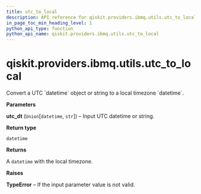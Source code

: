 ```yaml
---
title: utc_to_local
description: API reference for qiskit.providers.ibmq.utils.utc_to_local
in_page_toc_min_heading_level: 1
python_api_type: function
python_api_name: qiskit.providers.ibmq.utils.utc_to_local
---
```


<span id="qiskit-providers-ibmq-utils-utc-to-local" />

# qiskit.providers.ibmq.utils.utc\_to\_local

<Function id="qiskit.providers.ibmq.utils.utc_to_local" isDedicatedPage={true} github="https://github.com/qiskit/qiskit-ibmq-provider/tree/stable/0.15/qiskit/providers/ibmq/utils/converters.py" signature="utc_to_local(utc_dt)">
  Convert a UTC `datetime` object or string to a local timezone `datetime`.

  **Parameters**

  **utc\_dt** (`Union`\[`datetime`, `str`]) – Input UTC datetime or string.

  **Return type**

  `datetime`

  **Returns**

  A `datetime` with the local timezone.

  **Raises**

  **TypeError** – If the input parameter value is not valid.
</Function>

